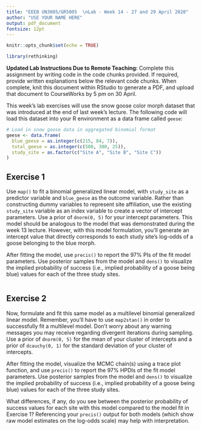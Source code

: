 ```yaml
---
title: "EEEB UN3005/GR5005  \nLab - Week 14 - 27 and 29 April 2020"
author: "USE YOUR NAME HERE"
output: pdf_document
fontsize: 12pt
---
```


```r

knitr::opts_chunk$set(echo = TRUE)

library(rethinking)
```


**Updated Lab Instructions Due to Remote Teaching:** Complete this assignment by writing code in the code chunks provided. If required, provide written explanations below the relevant code chunks. When complete, knit this document within RStudio to generate a PDF, and upload that document to CourseWorks by 5 pm on 30 April. 
  
  
This week's lab exercises will use the snow goose color morph dataset that was introduced at the end of last week's lecture. The following code will load this dataset into your R environment as a data frame called `geese`:

```r

# Load in snow goose data in aggregated binomial format
geese <- data.frame(
  blue_geese = as.integer(c(215, 84, 7)),
  total_geese = as.integer(c(500, 300, 25)),
  study_site = as.factor(c("Site A", "Site B", "Site C"))
)
```


## Exercise 1

Use `map()` to fit a binomial generalized linear model, with `study_site` as a predictor variable and `blue_geese` as the outcome variable. Rather than constructing dummy variables to represent site affiliation, use the existing `study_site` variable as an index variable to create a vector of intercept parameters. Use a prior of `dnorm(0, 5)` for your intercept parameters. This model should be analogous to the model that was demonstrated during the week 13 lecture. However, with this model formulation, you'll generate an intercept value that directly corresponds to each study site's log-odds of a goose belonging to the blue morph.

After fitting the model, use `precis()` to report the 97% PIs of the fit model parameters. Use posterior samples from the model and `dens()` to visualize the implied probability of success (i.e., implied probability of a goose being blue) values for each of the three study sites.

```r

```


## Exercise 2

Now, formulate and fit this same model as a multilevel binomial generalized linear model. Remember, you'll have to use `map2stan()` in order to successfully fit a multilevel model. Don't worry about any warning messages you may receive regarding divergent iterations during sampling. Use a prior of `dnorm(0, 5)` for the mean of your cluster of intercepts and a prior of `dcauchy(0, 1)` for the standard deviation of your cluster of intercepts.

After fitting the model, visualize the MCMC chain(s) using a trace plot function, and use `precis()` to report the 97% HPDIs of the fit model parameters. Use posterior samples from the model and `dens()` to visualize the implied probability of success (i.e., implied probability of a goose being blue) values for each of the three study sites.

What differences, if any, do you see between the posterior probability of success values for each site with this model compared to the model fit in Exercise 1? Referencing your `precis()` output for both models (which show raw model estimates on the log-odds scale) may help with interpretation.

```r

```
